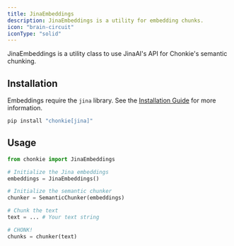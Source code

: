 ```yaml
---
title: JinaEmbeddings
description: JinaEmbeddings is a utility for embedding chunks.
icon: "brain-circuit"
iconType: "solid"
---
```


JinaEmbeddings is a utility class to use JinaAI's API for Chonkie's semantic chunking.

## Installation

Embeddings require the `jina` library. See the [Installation Guide](/python-sdk/getting-started/installation) for more information.

```bash
pip install "chonkie[jina]"
```

## Usage

```python
from chonkie import JinaEmbeddings

# Initialize the Jina embeddings
embeddings = JinaEmbeddings()

# Initialize the semantic chunker
chunker = SemanticChunker(embeddings)

# Chunk the text
text = ... # Your text string

# CHONK!
chunks = chunker(text)
```